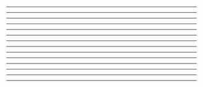 



<Head>
  <title>GraphQL Security</title>
</Head>

<Cover />

---

<Intro />

---
<div style={{ fontSize: 28 }}>
<CodeSurfer
  title="Road Map"
  code={require('!raw-loader!./topics.txt')}
  showNumbers={false}
  dark={true}
  lang="txt"
  steps={[
    { range: [1, 1] },
    { range: [2, 2] },
    { range: [3, 3] },
    { range: [4, 4] },
    { range: [5, 5] },
    { range: [6, 6] },
    { range: [7, 7] },
    { range: [8, 8] },
    { range: [9, 9] },
    { range: [10, 10] },
  ]}
/>
</div>

---
<div style={{fontSize: 28}}>
<CodeSurfer
  title="Overview"
  code={require('!raw-loader!./overview.txt')}
  showNumbers={false}
  dark={true}
  lang="bash"
  steps={[
    { range: [1, 1], notes: 'Fetches data'},
    { range: [3, 3], notes: 'Mutates data'},
    { range: [5, 5], notes: 'Updates when a mutation happens'},
  ]}
/>
</div>

---

<Tweet />

---
<div style={{fontSize: 26}}>
<CodeSurfer
  title="Overview - app.ts"
  code={require('!raw-loader!./app.ts')}
  showNumbers={false}
  dark={true}
  lang="typescript"
  steps={[
    { range: [1, 16], notes: 'Koa imports'},
    { range: [18, 37], notes: 'App setup'},
    { range: [39, 46], notes: 'Expose Playground'},
    { range: [48, 62], notes: 'Setup Koa + GraphQL Context'},
    { range: [64, 82], notes: '/graphql'},
    { range: [90, 112], notes: 'Error handling'},
  ]}
/>
</div>

---

<Attacks />

---

<LimitQuery />

---

<DisableIntrospection />

---

<Authorization />

---

<LimitIntrospection />

---

<WhiteList />

---

<PersistedQueries />

---

<Other />

---

<Thanks />
